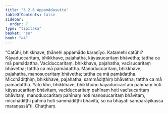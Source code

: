 ```yaml
---
title: "3.2.6 Appamādasutta"
tableOfContents: false
sidebar:
  order: 7
type: "tipitaka"
basket: "su"
book: "a4"
---
```



<DynamicBreadcrumb />

<Division number="116" book="a4" bookNo="15" page="434">

<Paragraph number="768" book="a4">
“Catūhi, bhikkhave, ṭhānehi appamādo karaṇīyo. Katamehi catūhi? Kāyaduccaritaṃ, bhikkhave, pajahatha, kāyasucaritaṃ bhāvetha; tattha ca mā pamādattha. Vacīduccaritaṃ, bhikkhave, pajahatha, vacīsucaritaṃ bhāvetha; tattha ca mā pamādattha. Manoduccaritaṃ, bhikkhave, pajahatha, manosucaritaṃ bhāvetha; tattha ca mā pamādattha. Micchādiṭṭhiṃ, bhikkhave, pajahatha, sammādiṭṭhiṃ bhāvetha; tattha ca mā pamādattha.
</Paragraph>

<Paragraph number="769" book="a4">
Yato kho, bhikkhave, bhikkhuno kāyaduccaritaṃ pahīnaṃ hoti kāyasucaritaṃ bhāvitaṃ, vacīduccaritaṃ pahīnaṃ hoti vacīsucaritaṃ bhāvitaṃ, manoduccaritaṃ pahīnaṃ hoti manosucaritaṃ bhāvitaṃ, micchādiṭṭhi pahīnā hoti sammādiṭṭhi bhāvitā, so na bhāyati samparāyikassa maraṇassā”ti.

</Paragraph>
</Division>

<Paragraph number="770" type="center" book="a4">
Chaṭṭhaṃ.
</Paragraph>